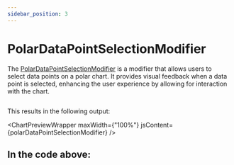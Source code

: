```yaml
---
sidebar_position: 3
---
```


# PolarDataPointSelectionModifier


The [PolarDataPointSelectionModifier](https://www.scichart.com/documentation/js/v4/typedoc/classes/polardatapointselectionmodifier.html) is a modifier that allows users to select data points on a polar chart. It provides visual feedback when a data point is selected, enhancing the user experience by allowing for interaction with the chart.

```ts file=./demo.js start=region_A_start end=region_A_end
```

This results in the following output:

<ChartPreviewWrapper maxWidth={"100%"} jsContent={polarDataPointSelectionModifier} />

In the code above:
-